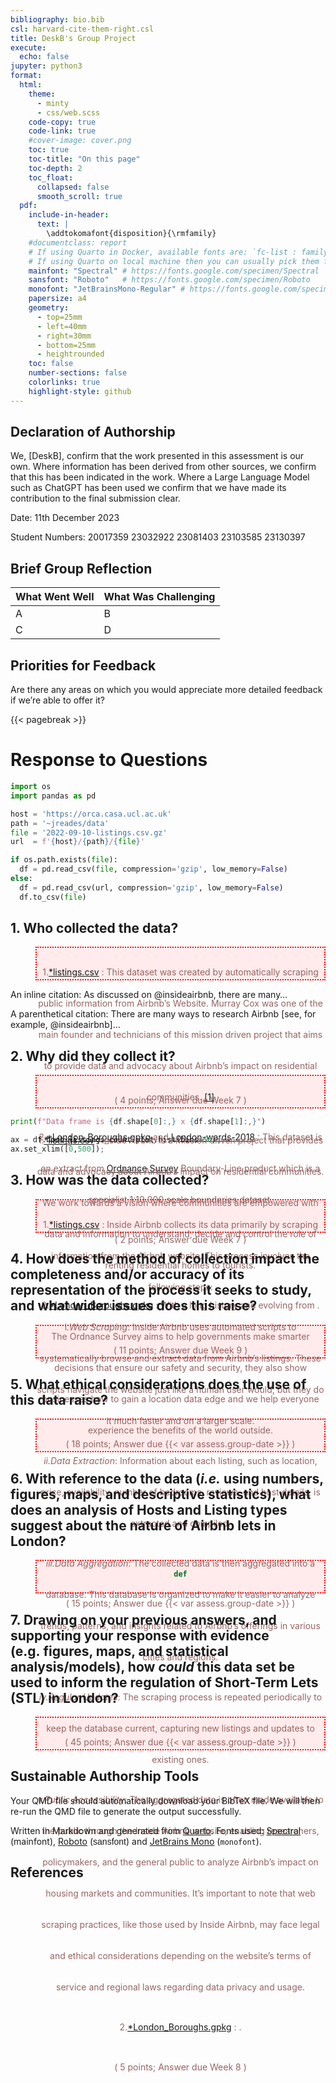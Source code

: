 ```yaml
---
bibliography: bio.bib
csl: harvard-cite-them-right.csl
title: DeskB's Group Project
execute:
  echo: false
jupyter: python3
format: 
  html:
    theme:
      - minty
      - css/web.scss
    code-copy: true
    code-link: true
    #cover-image: cover.png
    toc: true
    toc-title: "On this page"
    toc-depth: 2
    toc_float:
      collapsed: false
      smooth_scroll: true    
  pdf:
    include-in-header:
      text: |
        \addtokomafont{disposition}{\rmfamily}
    #documentclass: report
    # If using Quarto in Docker, available fonts are: `fc-list : family | sort | uniq`
    # If using Quarto on local machine then you can usually pick them from the list of installed fonts
    mainfont: "Spectral" # https://fonts.google.com/specimen/Spectral
    sansfont: "Roboto"   # https://fonts.google.com/specimen/Roboto
    monofont: "JetBrainsMono-Regular" # https://fonts.google.com/specimen/JetBrains%20Mono
    papersize: a4
    geometry:
      - top=25mm
      - left=40mm
      - right=30mm
      - bottom=25mm
      - heightrounded
    toc: false
    number-sections: false
    colorlinks: true
    highlight-style: github
---
```


## Declaration of Authorship {.unnumbered .unlisted}

We, \[DeskB\], confirm that the work presented in this assessment is our own. Where information has been derived from other sources, we confirm that this has been indicated in the work. Where a Large Language Model such as ChatGPT has been used we confirm that we have made its contribution to the final submission clear.

Date: 11th December 2023

Student Numbers: 20017359 23032922 23081403 23103585 23130397

## Brief Group Reflection

| What Went Well | What Was Challenging |
|----------------|----------------------|
| A              | B                    |
| C              | D                    |

## Priorities for Feedback

Are there any areas on which you would appreciate more detailed feedback if we're able to offer it?

```{=html}
<style type="text/css">
.duedate {
  border: dotted 2px red; 
  background-color: rgb(255, 235, 235);
  height: 50px;
  line-height: 50px;
  margin-left: 40px;
  margin-right: 40px
  margin-top: 10px;
  margin-bottom: 10px;
  color: rgb(150,100,100);
  text-align: center;
}
</style>
```
{{< pagebreak >}}

# Response to Questions

```python
import os
import pandas as pd
```

```python
host = 'https://orca.casa.ucl.ac.uk'
path = '~jreades/data'
file = '2022-09-10-listings.csv.gz'
url  = f'{host}/{path}/{file}'

if os.path.exists(file):
  df = pd.read_csv(file, compression='gzip', low_memory=False)
else: 
  df = pd.read_csv(url, compression='gzip', low_memory=False)
  df.to_csv(file)
```

## 1. Who collected the data?

::: duedate
1.[\*listings.csv](http://data.insideairbnb.com/united-kingdom/england/london/2023-09-06/data/listings.csv.gz) : This dataset was created by automatically scraping public information from Airbnb's Website. Murray Cox was one of the main founder and technicians of this mission driven project that aims to provide data and advocacy about Airbnb's impact on residential communities. [\[1\]]((http://insideairbnb.com/about))

2.[\*London_Boroughs.gpkg](https://data.london.gov.uk/download/london_boroughs/9502cdec-5df0-46e3-8aa1-2b5c5233a31f/London_Boroughs.gpkg) and [London-wards-2018](https://data.london.gov.uk/download/statistical-gis-boundary-files-london/08d31995-dd27-423c-a987-57fe8e952990/London-wards-2018.zip) : This dataset is an extract from [Ordnance Survey](https://www.ordnancesurvey.co.uk/) Boundary-Line product which is a specialist 1:10 000 scale boundaries dataset.

( 2 points; Answer due Week 7 )
:::

An inline citation: As discussed on @insideairbnb, there are many...

A parenthetical citation: There are many ways to research Airbnb [see, for example, @insideairbnb]...

## 2. Why did they collect it?

::: duedate
( 4 points; Answer due Week 7 )

1.[\*listings.csv](http://data.insideairbnb.com/united-kingdom/england/london/2023-09-06/data/listings.csv.gz) : Inside Airbnb is a mission driven project that provides data and advocacy about Airbnb's impact on residential communities. We work towards a vision where communities are empowered with data and information to understand, decide and control the role of renting residential homes to tourists.

2.[\*London_Boroughs.gpkg](https://data.london.gov.uk/download/london_boroughs/9502cdec-5df0-46e3-8aa1-2b5c5233a31f/London_Boroughs.gpkg) : With a long history and evolving from . The Ordnance Survey aims to help governments make smarter decisions that ensure our safety and security, they also show businesses how to gain a location data edge and we help everyone experience the benefits of the world outside.
:::

```python
print(f"Data frame is {df.shape[0]:,} x {df.shape[1]:,}")
```

```python
ax = df.host_listings_count.plot.hist(bins=50);
ax.set_xlim([0,500]);
```

## 3. How was the data collected?

::: duedate
1.[\*listings.csv](http://data.insideairbnb.com/united-kingdom/england/london/2023-09-06/data/listings.csv.gz) : Inside Airbnb collects its data primarily by scraping information from the Airbnb website. This process involves the following steps:

i*.Web Scraping*: Inside Airbnb uses automated scripts to systematically browse and extract data from Airbnb's listings. These scripts navigate the website just like a human user would, but they do it much faster and on a larger scale.

*ii.Data Extraction*: Information about each listing, such as location, price, availability, number of bedrooms, reviews, and host details, is extracted and compiled.

*iii.Data Aggregation*: The collected data is then aggregated into a database. This database is organized to make it easier to analyze trends, patterns, and insights related to Airbnb’s offerings in various cities and regions.

*iv.Regular Updates*: The scraping process is repeated periodically to keep the database current, capturing new listings and updates to existing ones.

*v.Public Accessibility*: The aggregated data is often made available to the public through the Inside Airbnb website, enabling researchers, policymakers, and the general public to analyze Airbnb’s impact on housing markets and communities. It's important to note that web scraping practices, like those used by Inside Airbnb, may face legal and ethical considerations depending on the website's terms of service and regional laws regarding data privacy and usage.

2.[\*London_Boroughs.gpkg](https://data.london.gov.uk/download/london_boroughs/9502cdec-5df0-46e3-8aa1-2b5c5233a31f/London_Boroughs.gpkg) : .

( 5 points; Answer due Week 8 )
:::

## 4. How does the method of collection impact the completeness and/or accuracy of its representation of the process it seeks to study, and what wider issues does this raise?

::: duedate
( 11 points; Answer due Week 9 )
:::

## 5. What ethical considerations does the use of this data raise?

::: duedate
( 18 points; Answer due {{< var assess.group-date >}} )
:::

## 6. With reference to the data (*i.e.* using numbers, figures, maps, and descriptive statistics), what does an analysis of Hosts and Listing types suggest about the nature of Airbnb lets in London?

::: duedate
``` python
def
```

( 15 points; Answer due {{< var assess.group-date >}} )
:::

## 7. Drawing on your previous answers, and supporting your response with evidence (e.g. figures, maps, and statistical analysis/models), how *could* this data set be used to inform the regulation of Short-Term Lets (STL) in London?

::: duedate
( 45 points; Answer due {{< var assess.group-date >}} )
:::

## Sustainable Authorship Tools

Your QMD file should automatically download your BibTeX file. We will then re-run the QMD file to generate the output successfully.

Written in Markdown and generated from [Quarto](https://quarto.org/). Fonts used: [Spectral](https://fonts.google.com/specimen/Spectral) (mainfont), [Roboto](https://fonts.google.com/specimen/Roboto) ([sansfont]{style="font-family:Sans-Serif;"}) and [JetBrains Mono](https://fonts.google.com/specimen/JetBrains%20Mono) (`monofont`).

## References